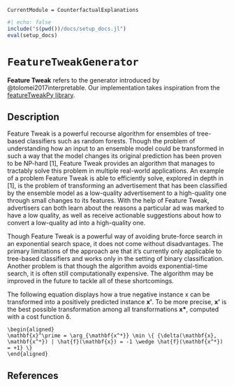 ```@meta
CurrentModule = CounterfactualExplanations 
```

```julia
#| echo: false
include("$(pwd())/docs/setup_docs.jl")
eval(setup_docs)
```

# `FeatureTweakGenerator`

**Feature Tweak** refers to the generator introduced by @tolomei2017interpretable. Our implementation takes inspiration from the [featureTweakPy library](https://github.com/upura/featureTweakPy).

## Description

Feature Tweak is a powerful recourse algorithm for ensembles of tree-based classifiers such as random forests. Though the problem of understanding how an input to an ensemble model could be transformed in such a way that the model changes its original prediction has been proven to be NP-hard [1], Feature Tweak provides an algorithm that manages to tractably solve this problem in multiple real-world applications. An example of a problem Feature Tweak is able to efficiently solve, explored in depth in [1], is the problem of transforming an advertisement that has been classified by the ensemble model as a low-quality advertisement to a high-quality one through small changes to its features. With the help of Feature Tweak, advertisers can both learn about the reasons a particular ad was marked to have a low quality, as well as receive actionable suggestions about how to convert a low-quality ad into a high-quality one.

Though Feature Tweak is a powerful way of avoiding brute-force search in an exponential search space, it does not come without disadvantages. The primary limitations of the approach are that it's currently only applicable to tree-based classifiers and works only in the setting of binary classification. Another problem is that though the algorithm avoids exponential-time search, it is often still computationally expensive. The algorithm may be improved in the future to tackle all of these shortcomings.

The following equation displays how a true negative instance x can be transformed into a positively predicted instance **x'**. To be more precise, **x'** is the best possible transformation among all transformations **x\***, computed with a cost function δ.

```math
\begin{aligned}
\mathbf{x}^\prime = \arg_{\mathbf{x^*}} \min \{ {\delta(\mathbf{x}, \mathbf{x^*}) | \hat{f}(\mathbf{x}) = -1 \wedge \hat{f}(\mathbf{x^*}) = +1} \}
\end{aligned}
```

## References
